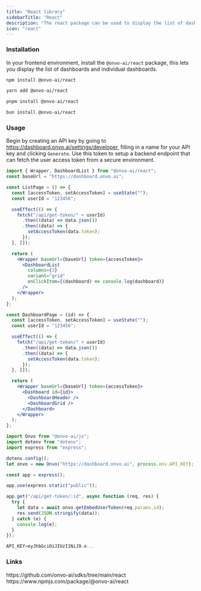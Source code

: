 ```yaml
---
title: "React library"
sidebarTitle: "React"
description: "The react package can be used to display the list of dashboards available to a user or single dashboard. The components are also completely customizable."
icon: "react"
---
```


### Installation

In your frontend environment, install the `@onvo-ai/react` package, this lets you display the list of dashboards and individual dashboards.

<CodeGroup>

```bash npm
npm install @onvo-ai/react
```

```bash yarn
yarn add @onvo-ai/react
```

```bash pnpm
pnpm install @onvo-ai/react
```

```bash bun
bun install @onvo-ai/react
```

</CodeGroup>

### Usage

Begin by creating an API key by going to https://dashboard.onvo.ai/settings/developer, filling in a name for your API key and clicking `Generate`. Use this token to setup a backend endpoint that can fetch the user access token from a secure environment.

<CodeGroup>

```jsx app.tsx
import { Wrapper, DashboardList } from "@onvo-ai/react";
const baseUrl = "https://dashboard.onvo.ai";

const ListPage = () => {
  const [accessToken, setAccessToken] = useState("");
  const userId = "123456";

  useEffect(() => {
    fetch("/api/get-token/" + userId)
      .then((data) => data.json())
      .then((data) => {
        setAccessToken(data.token);
      });
  }, []);

  return (
    <Wrapper baseUrl={baseUrl} token={accessToken}>
      <DashboardList
        columns={3}
        variant="grid"
        onClickItem={(dashboard) => console.log(dashboard)}
      />
    </Wrapper>
  );
};

const DashboardPage = (id) => {
  const [accessToken, setAccessToken] = useState("");
  const userId = "123456";

  useEffect(() => {
    fetch("/api/get-token/" + userId)
      .then((data) => data.json())
      .then((data) => {
        setAccessToken(data.token);
      });
  }, []);

  return (
    <Wrapper baseUrl={baseUrl} token={accessToken}>
      <Dashboard id={id}>
        <DashboardHeader />
        <DashboardGrid />
      </Dashboard>
    </Wrapper>
  );
};
```

```javascript backend.js
import Onvo from "@onvo-ai/js";
import dotenv from "dotenv";
import express from "express";

dotenv.config();
let onvo = new Onvo("https://dashboard.onvo.ai", process.env.API_KEY);

const app = express();

app.use(express.static("public"));

app.get("/api/get-token/:id", async function (req, res) {
  try {
    let data = await onvo.getEmbedUserToken(req.params.id);
    res.send(JSON.stringify(data));
  } catch (e) {
    console.log(e);
  }
});
```

```PowerShell .env
API_KEY=eyJhbGciOiJIUzI1NiJ9.e...
```

</CodeGroup>

### Links

<CardGroup cols={2}>
  <Card title="Github" icon="github">
    https://github.com/onvo-ai/sdks/tree/main/react
  </Card>
  <Card title="NPM" icon="npm">
    https://www.npmjs.com/package/@onvo-ai/react
  </Card>
</CardGroup>
